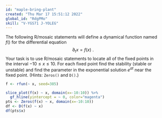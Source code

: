 ```yaml
---
id: "maple-bring-plant"
created: "Thu Mar 17 15:51:12 2022"
global_id: "RdgPMo"
skill: "V-YGS71 J-YOLEG"
---
```



The following R/mosaic statements will define a dynamical function named $f()$ for the differential equation $$\partial_t x = f(x)\ .$$ Your task is to use R/mosaic statements to locate all of the fixed points in the interval $-10 \leq x \leq 10$. For each fixed point find the stability (stable or unstable) and find the parameter in the exponential solution $e^{at}$ near the fixed point. (Hints: `Zeros()` and `D()`.)

```r
f <- rfun(~ x, seed=385)
```

```r
slice_plot(f(x) ~ x, domain(x=-10:10)) %>%
  gf_hline(yintercept = ~ 0, color="magenta")
pts <- Zeros(f(x) ~ x, domain(x=-10:10))
df <- D(f(x) ~ x)
df(pts$x)
```



